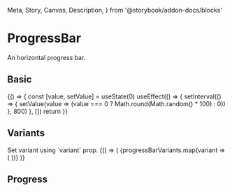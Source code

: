   Meta,
  Story,
  Canvas,
  Description,
} from '@storybook/addon-docs/blocks'

<Meta title="Components/ProgressBar" component={ProgressBar} />

# ProgressBar

<Description>
  An horizontal progress bar.
</Description>

## Basic

<Canvas>
  <Story name="basic">
    {() => {
      const [value, setValue] = useState(0)
      useEffect(() => {
        setInterval(() => {
          setValue(value => (value === 0 ? Math.round(Math.random() * 100) : 0))
        }, 800)
      }, [])
      return <ProgressBar value={value} />
    }}
  </Story>
</Canvas>

## Variants

<Description>
  Set variant using `variant` prop.
</Description>

<Canvas>
  <Story name="variants">
    {() => (
      <Boxer my={1}>
        {progressBarVariants.map(variant => (
          <UncontrolledProgressBar key={variant} variant={variant} />
        ))}
      </Boxer>
    )}
  </Story>
</Canvas>

## Progress

<Canvas>
  <Story name="progress">
    <ProgressBar progress />
  </Story>
</Canvas>
